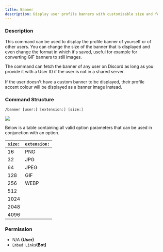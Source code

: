 ```yaml
---
title: Banner
description: Display user profile banners with customizable size and format options.
---
```


### Description

This command can be used to display the profile banner of yourself or of other users. You can change the size of the
banner that is displayed and even change the format in which it's saved, useful for example for converting GIF banners
to still images.

The command can fetch the banner of any user on Discord as long as you provide it with a User ID if the user is not in a
shared server.\
\
If the user doesn't have a custom banner to be displayed, their profile accent colour will be displayed as a banner
image instead.

### Command Structure

```
/banner [user:] [extension:] [size:]
```

![](https://i.imgur.com/CdolMDd.png)

Below is a table containing all valid option parameters that can be used in conjunction with an option.

| **`size:`** | **`extension:`** |
| ----------- | ---------------- |
| 16          | PNG              |
| 32          | JPG              |
| 64          | JPEG             |
| 128         | GIF              |
| 256         | WEBP             |
| 512         |                  |
| 1024        |                  |
| 2048        |                  |
| 4096        |                  |

### **Permission**

- N/A **(User)**
- `Embed Links`**(Bot)**
